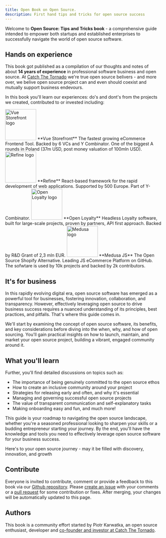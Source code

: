 ```yaml
---
title: Open Book on Open Source.
description: First hand tips and tricks for open source success
---
```


Welcome to **Open Source: Tips and Tricks book**  - a comprehensive guide intended to empower both startups and established enterprises to successfully navigate the world of open source software.

## Hands on experience

This book got published as a compilation of our thoughts and notes of about **14 years of experience** in professional software business and open source. 
At [Catch The Tornado](https://www.catchthetornado.com/portfolio) we're true open source belivers - and more over, we belive open source project can and even should coexist and mutually support business endevours.

In this book you'll learn our experiences: do's and dont's from the projects we created, contributed to or invested including:

<img alt="Vue Storefront logo" style="width: 100px;" src="https://uploads-ssl.webflow.com/63a4491467ab8f7a0a84454e/63a4491467ab8fc850844732_37238315.png" />
**Vue Storefront**
The fastest growing eCommerce Frontend Tool. Backed by 6 VCs and Y Combinator. One of the biggest A rounds in Poland (37m USD, post money valuation of 100mln USD).

<img alt="Refine logo" style="width: 100px;" src="https://uploads-ssl.webflow.com/63a4491467ab8f7a0a84454e/63a4b13463af21ecb15dce9b_refine.svg" />
**Refine**
React-based framework for the rapid development of web applications. Supported by 500 Europe. Part of Y-Combinator.

<img alt="Open Loyalty logo" style="width: 100px;" src="https://uploads-ssl.webflow.com/63a4491467ab8f7a0a84454e/63a4491467ab8f2dd7844727_Frame%2078%20(3).png" />
**Open Loyalty**
Headless Loyalty software, built for large-scale projects, proven by partners, API first approach. Backed by R&D Grant of 2,3 mln EUR.

<img alt="Medusa logo" style="width: 100px;" src="https://uploads-ssl.webflow.com/63a4491467ab8f7a0a84454e/63a4491467ab8f5601844729_Frame%2078.svg" />
**Medusa JS**
The Open Source Shopify Alternative. Leading JS eCommerce Platform on GitHub. The sofwtare is used by 10k projects and backed by 2k contributors.

## It's for business

In this rapidly evolving digital era, open source software has emerged as a powerful tool for businesses, fostering innovation, collaboration, and transparency. However, effectively leveraging open source to drive business success requires a nuanced understanding of its principles, best practices, and pitfalls. That's where this guide comes in.

We'll start by examining the concept of open source software, its benefits, and key considerations before diving into the when, why, and how of open sourcing. You'll gain practical insights on how to launch, maintain, and market your open source project, building a vibrant, engaged community around it.


## What you'll learn 

Further, you'll find detailed discussions on topics such as:
- The importance of being genuinely committed to the open source ethos
- How to create an inclusive community around your project
- Strategies for releasing early and often, and why it's essential
- Managing and governing successful open source projects
- The value of transparent communication and self-explanatory tasks
- Making onboarding easy and fun, and much more!

This guide is your roadmap to navigating the open source landscape, whether you're a seasoned professional looking to sharpen your skills or a budding entrepreneur starting your journey. By the end, you'll have the knowledge and tools you need to effectively leverage open source software for your business success.

Here's to your open source journey - may it be filled with discovery, innovation, and growth

## Contribute

Everyone is invited to contribute, comment or provide a feedback to this book via our [Github repository](https://github.com/CatchTheTornado/opensourcetipsbook). Please [create an issue](https://github.com/CatchTheTornado/opensourcetipsbook/issues/new) with your comments or a [pull request](https://github.com/CatchTheTornado/opensourcetipsbook/pulls) for some contribution or fixes. After merging, your changes will be automatically updated to this page.

## Authors

This book is a community effort started by Piotr Karwatka, an open source enthusiast, developer and [co-founder and investor at Catch The Tornado](https://www.catchthetornado.com/portfolio). 